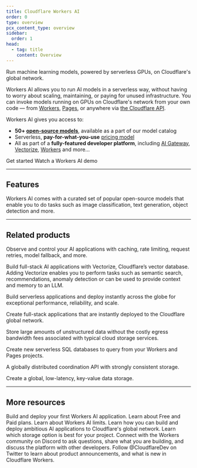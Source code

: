 ```yaml
---
title: Cloudflare Workers AI
order: 0
type: overview
pcx_content_type: overview
sidebar:
  order: 1
head:
  - tag: title
    content: Overview
---
```



<Description>

Run machine learning models, powered by serverless GPUs, on Cloudflare's global network.
</Description>

<Plan type="workers-all" />

Workers AI allows you to run AI models in a serverless way, without having to worry about scaling, maintaining, or paying for unused infrastructure. You can invoke models running on GPUs on Cloudflare's network from your own code — from [Workers](/workers/), [Pages](/pages/), or anywhere via [the Cloudflare API](/api/resources/ai/methods/run/).

Workers AI gives you access to:
- **50+ [open-source models](/workers-ai/models/)**, available as a part of our model catalog
- Serverless, **pay-for-what-you-use** [pricing model](/workers-ai/platform/pricing/)
- All as part of a **fully-featured developer platform**, including [AI Gateway](/ai-gateway/), [Vectorize](/vectorize/), [Workers](/workers/) and more...

<div>
  <LinkButton href="/workers-ai/get-started">Get started</LinkButton>
  <LinkButton target="_blank" variant="secondary" icon="external" href="https://youtu.be/cK_leoJsBWY?si=4u6BIy_uBOZf9Ve8">Watch a Workers AI demo</LinkButton>
</div>


<Render file="custom_requirements" />

<Render file="file_issues" />

***

## Features

<Feature header="Models" href="/workers-ai/models/" cta="Browse models">

Workers AI comes with a curated set of popular open-source models that enable you to do tasks such as image classification, text generation, object detection and more.


</Feature>

***

## Related products

<RelatedProduct header="AI Gateway" href="/ai-gateway/" product="ai-gateway">

Observe and control your AI applications with caching, rate limiting, request retries, model fallback, and more.


</RelatedProduct>

<RelatedProduct header="Vectorize" href="/vectorize/" product="vectorize">

Build full-stack AI applications with Vectorize, Cloudflare’s vector database. Adding Vectorize enables you to perform tasks such as semantic search, recommendations, anomaly detection or can be used to provide context and memory to an LLM.


</RelatedProduct>

<RelatedProduct header="Workers" href="/workers/" product="workers">

Build serverless applications and deploy instantly across the globe for exceptional performance, reliability, and scale.


</RelatedProduct>

<RelatedProduct header="Pages" href="/pages/" product="pages">

Create full-stack applications that are instantly deployed to the Cloudflare global network.


</RelatedProduct>

<RelatedProduct header="R2" href="/r2/" product="r2">

Store large amounts of unstructured data without the costly egress bandwidth fees associated with typical cloud storage services.


</RelatedProduct>

<RelatedProduct header="D1" href="/d1/" product="d1">

Create new serverless SQL databases to query from your Workers and Pages projects.


</RelatedProduct>

<RelatedProduct header="Durable Objects" href="/durable-objects/" product="durable-objects">

A globally distributed coordination API with strongly consistent storage.


</RelatedProduct>

<RelatedProduct header="KV" href="/kv/" product="kv">

Create a global, low-latency, key-value data storage.


</RelatedProduct>

***

## More resources

<CardGrid>

<LinkTitleCard title="Get started" href="/workers-ai/get-started/workers-wrangler/" icon="open-book">
Build and deploy your first Workers AI application.
</LinkTitleCard>

<LinkTitleCard title="Plans" href="/workers-ai/platform/pricing/" icon="seti:shell">
Learn about Free and Paid plans.
</LinkTitleCard>

<LinkTitleCard title="Limits" href="/workers-ai/platform/limits/" icon="document">
Learn about Workers AI limits.
</LinkTitleCard>

<LinkTitleCard title="Use cases" href="/use-cases/ai/" icon="document">
Learn how you can build and deploy ambitious AI applications to Cloudflare's global network.
</LinkTitleCard>

<LinkTitleCard title="Storage options" href="/workers/platform/storage-options/" icon="open-book">
Learn which storage option is best for your project.
</LinkTitleCard>

<LinkTitleCard title="Developer Discord" href="https://discord.cloudflare.com" icon="discord">
Connect with the Workers community on Discord to ask questions, share what you are building, and discuss the platform with other developers.
</LinkTitleCard>

<LinkTitleCard title="@CloudflareDev" href="https://x.com/cloudflaredev" icon="x.com">
Follow @CloudflareDev on Twitter to learn about product announcements, and what is new in Cloudflare Workers.
</LinkTitleCard>

</CardGrid>
